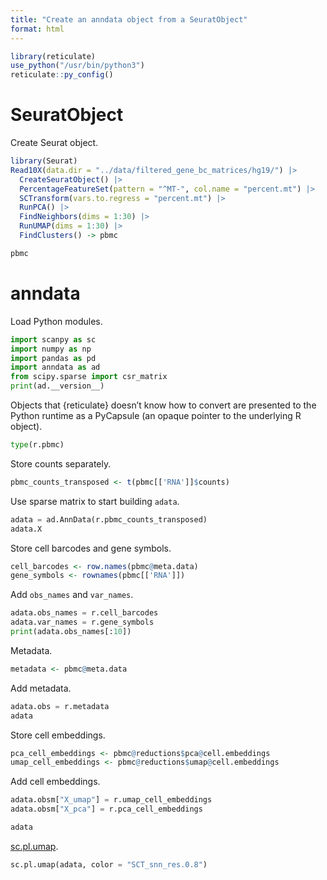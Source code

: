```yaml
---
title: "Create an anndata object from a SeuratObject"
format: html
---
```


```r
library(reticulate)
use_python("/usr/bin/python3")
reticulate::py_config()
```

# SeuratObject

Create Seurat object.

```r
library(Seurat)
Read10X(data.dir = "../data/filtered_gene_bc_matrices/hg19/") |>
  CreateSeuratObject() |>
  PercentageFeatureSet(pattern = "^MT-", col.name = "percent.mt") |>
  SCTransform(vars.to.regress = "percent.mt") |>
  RunPCA() |>
  FindNeighbors(dims = 1:30) |>
  RunUMAP(dims = 1:30) |>
  FindClusters() -> pbmc

pbmc
```

# anndata

Load Python modules.

```python
import scanpy as sc
import numpy as np
import pandas as pd
import anndata as ad
from scipy.sparse import csr_matrix
print(ad.__version__)
```

Objects that {reticulate} doesn't know how to convert are presented to the Python runtime as a PyCapsule (an opaque pointer to the underlying R object).

```python
type(r.pbmc)
```

Store counts separately.

```r
pbmc_counts_transposed <- t(pbmc[['RNA']]$counts)
```

Use sparse matrix to start building `adata`.

```python
adata = ad.AnnData(r.pbmc_counts_transposed)
adata.X
```

Store cell barcodes and gene symbols.

```r
cell_barcodes <- row.names(pbmc@meta.data)
gene_symbols <- rownames(pbmc[['RNA']])
```

Add `obs_names` and `var_names`.

```python
adata.obs_names = r.cell_barcodes
adata.var_names = r.gene_symbols
print(adata.obs_names[:10])
```

Metadata.

```r
metadata <- pbmc@meta.data
```

Add metadata.

```python
adata.obs = r.metadata
adata
```

Store cell embeddings.

```r
pca_cell_embeddings <- pbmc@reductions$pca@cell.embeddings
umap_cell_embeddings <- pbmc@reductions$umap@cell.embeddings
```

Add cell embeddings.

```python
adata.obsm["X_umap"] = r.umap_cell_embeddings
adata.obsm["X_pca"] = r.pca_cell_embeddings

adata
```

[sc.pl.umap](https://scanpy.readthedocs.io/en/stable/api/generated/scanpy.pl.umap.html).

```python
sc.pl.umap(adata, color = "SCT_snn_res.0.8")
```
